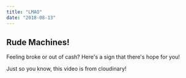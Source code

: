 ```yaml
---
title: "LMAO"
date: "2018-08-13"
---
```

## Rude Machines!

Feeling broke or out of cash? Here's a sign that there's hope for you!

Just so you know, this video is from cloudinary!
